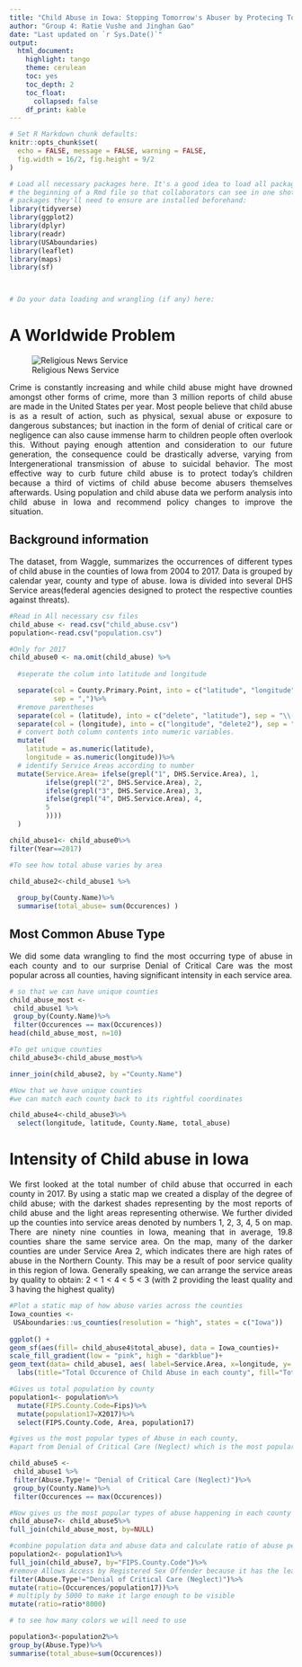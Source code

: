 ---
title: "Child Abuse in Iowa: Stopping Tomorrow's Abuser by Protecing Today's Abusee"
author: "Group 4: Ratie Vushe and Jinghan Gao"
date: "Last updated on `r Sys.Date()`"
output: 
  html_document:
    highlight: tango
    theme: cerulean
    toc: yes
    toc_depth: 2
    toc_float:
      collapsed: false
    df_print: kable
---   
<style>
body {
text-align: justify}
</style>


```{r, echo=FALSE, message=FALSE, warning=FALSE}
# Set R Markdown chunk defaults:
knitr::opts_chunk$set(
  echo = FALSE, message = FALSE, warning = FALSE, 
  fig.width = 16/2, fig.height = 9/2
)
```


```{r}
# Load all necessary packages here. It's a good idea to load all packages at 
# the beginning of a Rmd file so that collaborators can see in one shot all
# packages they'll need to ensure are installed beforehand:
library(tidyverse)
library(ggplot2)
library(dplyr)
library(readr)
library(USAboundaries)
library(leaflet)
library(maps)
library(sf)



# Do your data loading and wrangling (if any) here:

```


# A Worldwide Problem 

![Religious News Service](https://religionnews.com/wp-content/uploads/2016/02/child-abuse.jpg)


Crime is constantly increasing and while child abuse might have drowned amongst other forms of crime, more than 3 million reports of child abuse are made in the United States per year. Most people believe that child abuse is as a result of action, such as physical, sexual abuse or exposure to dangerous substances; but inaction in the form of denial of critical care or negligence can also cause immense harm to children people often overlook this. Without paying enough attention and consideration to our future generation, the consequence could be drastically adverse, varying from Intergenerational transmission of abuse to suicidal behavior. The most effective way to curb future child abuse is to protect today’s children because a third of victims of child abuse become abusers themselves afterwards. Using population and child abuse data we perform analysis into child abuse in Iowa and recommend policy changes to improve the situation.

## Background information
The dataset, from Waggle, summarizes the occurrences of different types of child abuse in the counties of Iowa from 2004 to 2017. Data is grouped by calendar year, county and type of abuse. Iowa is divided into several DHS Service areas(federal agencies designed to protect the respective counties against threats).

```{r}
#Read in All necessary csv files
child_abuse <- read.csv("child_abuse.csv")
population<-read.csv("population.csv")

```




```{r}
#Only for 2017
child_abuse0 <- na.omit(child_abuse) %>%
  
  #seperate the colum into latitude and longitude

  separate(col = County.Primary.Point, into = c("latitude", "longitude"), 
           sep = ",")%>%
  #remove parentheses
  separate(col = (latitude), into = c("delete", "latitude"), sep = "\\(")%>%
  separate(col = (longitude), into = c("longitude", "delete2"), sep = "\\)") %>% 
  # convert both column contents into numeric variables.
  mutate(
    latitude = as.numeric(latitude),
    longitude = as.numeric(longitude))%>%
  # identify Service Areas according to number
  mutate(Service.Area= ifelse(grepl("1", DHS.Service.Area), 1,
         ifelse(grepl("2", DHS.Service.Area), 2,
         ifelse(grepl("3", DHS.Service.Area), 3,
         ifelse(grepl("4", DHS.Service.Area), 4,
         5
         ))))
  )
```
```{r}
child_abuse1<- child_abuse0%>%
filter(Year==2017)
```

```{r}
#To see how total abuse varies by area

child_abuse2<-child_abuse1 %>%
  
  group_by(County.Name)%>%
  summarise(total_abuse= sum(Occurences) )

```
## Most Common Abuse Type

We did some data wrangling to find the most occurring type of abuse in each county and to our surprise Denial of Critical Care was the most popular across all counties, having significant intensity in each service area.
```{r}
# so that we can have unique counties
child_abuse_most <-
 child_abuse1 %>%
 group_by(County.Name)%>%
 filter(Occurences == max(Occurences))
head(child_abuse_most, n=10)
```

```{r}
#To get unique counties
child_abuse3<-child_abuse_most%>%

inner_join(child_abuse2, by ="County.Name")

```

```{r}
#Now that we have unique counties
#we can match each county back to its rightful coordinates

child_abuse4<-child_abuse3%>%
  select(longitude, latitude, County.Name, total_abuse)
```

# Intensity of Child abuse in Iowa

We first looked at the total number of child abuse that occurred in each county in 2017. By using a static map we created a display of the degree of child abuse; with the darkest shades representing by the most reports of child abuse and the light areas representing otherwise. We further divided up the counties into service areas denoted by numbers 1, 2, 3, 4, 5 on map. There are ninety nine counties in Iowa, meaning that in average, 19.8 counties share the same service area. On the map, many of the darker counties are under Service Area 2, which indicates there are high rates of abuse in the Northern County. This may be a result of poor service quality in this region of Iowa. Generally speaking, we can arrange the service areas by quality to obtain: 2 < 1 < 4 < 5 < 3 (with 2 providing the least quality and 3 having the highest quality)
  
```{r}
#Plot a static map of how abuse varies across the counties
Iowa_counties <-
 USAboundaries::us_counties(resolution = "high", states = c("Iowa"))
 
ggplot() + 
geom_sf(aes(fill= child_abuse4$total_abuse), data = Iowa_counties)+ 
scale_fill_gradient(low = "pink", high = "darkblue")+   
geom_text(data= child_abuse1, aes( label=Service.Area, x=longitude, y= latitude), size=5) +
  labs(title="Total Occurence of Child Abuse in each county", fill="Total Abuse")
```

```{r}
#Gives us total population by county
population1<- population%>%
  mutate(FIPS.County.Code=Fips)%>%
  mutate(population17=X2017)%>%
  select(FIPS.County.Code, Area, population17)
```

```{r}
#gives us the most popular types of Abuse in each county,
#apart from Denial of Critical Care (Neglect) which is the most popular in all the states.

child_abuse5 <-
 child_abuse1 %>%
 filter(Abuse.Type!= "Denial of Critical Care (Neglect)")%>%
 group_by(County.Name)%>%
 filter(Occurences == max(Occurences))

```

```{r}
#Now gives us the most popular types of abuse happening in each county including Denial of Critical Care (Neglect).
child_abuse7<- child_abuse5%>%
full_join(child_abuse_most, by=NULL)


```
```{r}
#combine population data and abuse data and calculate ratio of abuse per person in each county
population2<- population1%>%
full_join(child_abuse7, by="FIPS.County.Code")%>%
#remove Allows Access by Registered Sex Offender because it has the least count so that we only plot five tyoes of abuse, and it is pretty similar to sexual abuse
filter(Abuse.Type!="Denial of Critical Care (Neglect)")%>%
mutate(ratio=(Occurences/population17))%>%
# multiply by 5000 to make it large enough to be visible
mutate(ratio=ratio*8000)
```


```{r}
# to see how many colors we will need to use

population3<-population2%>%
group_by(Abuse.Type)%>%
summarise(total_abuse=sum(Occurences))
```

